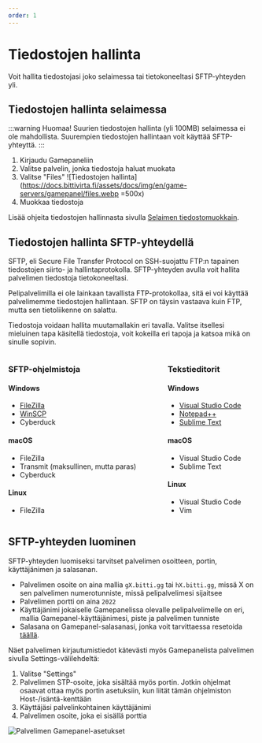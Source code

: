 ```yaml
---
order: 1
---
```

# Tiedostojen hallinta

Voit hallita tiedostojasi joko selaimessa tai tietokoneeltasi SFTP-yhteyden yli.

## Tiedostojen hallinta selaimessa

:::warning Huomaa!
Suurien tiedostojen hallinta (yli 100MB) selaimessa ei ole mahdollista. Suurempien tiedostojen hallintaan voit käyttää SFTP-yhteyttä.
:::

1. Kirjaudu Gamepaneliin
2. Valitse palvelin, jonka tiedostoja haluat muokata
3. Valitse "Files"
    ![Tiedostojen hallinta](https://docs.bittivirta.fi/assets/docs/img/en/game-servers/gamepanel/files.webp =500x)
4. Muokkaa tiedostoja

Lisää ohjeita tiedostojen hallinnasta sivulla [Selaimen tiedostomuokkain](/pelipalvelimet/gamepanel/tiedostomuokkain.html).

## Tiedostojen hallinta SFTP-yhteydellä

SFTP, eli Secure File Transfer Protocol on SSH-suojattu FTP:n tapainen tiedostojen siirto- ja hallintaprotokolla. SFTP-yhteyden avulla voit hallita palvelimen tiedostoja tietokoneeltasi.

Pelipalvelimilla ei ole lainkaan tavallista FTP-protokollaa, sitä ei voi käyttää palvelimemme tiedostojen hallintaan. SFTP on täysin vastaava kuin FTP, mutta sen tietoliikenne on salattu.

Tiedostoja voidaan hallita muutamallakin eri tavalla. Valitse itsellesi mieluinen tapa käsitellä tiedostoja, voit kokeilla eri tapoja ja katsoa mikä on sinulle sopivin.

<div style="display:flex;align-items:start;flex-wrap:wrap;">
<div style="margin-right:4rem;">

### SFTP-ohjelmistoja

#### <icon icon="fa:windows" width="13px"/> Windows

* [FileZilla](desktop/windows/sftp/filezilla)
* [WinSCP](desktop/windows/sftp/winscp)
* Cyberduck
  
#### <icon icon="fa:apple" width="13px"/> macOS

* FileZilla
* Transmit (maksullinen, mutta paras)
* Cyberduck
#### <icon icon="fa:linux" width="13px"/> Linux

* FileZilla

</div>
<div>

### Tekstieditorit

#### <icon icon="fa:windows" width="13px"/> Windows

* [Visual Studio Code](desktop/windows/tiedostomuokkaimet#visual-studio-code)
* [Notepad++](desktop/windows/tiedostomuokkaimet#notepad)
* [Sublime Text](desktop/windows/tiedostomuokkaimet#sublime-text)

#### <icon icon="fa:apple" width="13px"/> macOS

* Visual Studio Code
* Sublime Text

#### <icon icon="fa:linux" width="13px"/> Linux

* Visual Studio Code
* Vim

</div>
</div>

## SFTP-yhteyden luominen

SFTP-yhteyden luomiseksi tarvitset palvelimen osoitteen, portin, käyttäjänimen ja salasanan.
* Palvelimen osoite on aina mallia `gX.bitti.gg` tai `hX.bitti.gg`, missä X on sen palvelimen numerotunniste, missä pelipalvelimesi sijaitsee
* Palvelimen portti on aina `2022`
* Käyttäjänimi jokaiselle Gamepanelissa olevalle pelipalvelimelle on eri, mallia Gamepanel-käyttäjänimesi, piste ja palvelimen tunniste
* Salasana on Gamepanel-salasanasi, jonka voit tarvittaessa resetoida [täällä](https://gamepanel.fi/auth/password).

Näet palvelimen kirjautumistiedot kätevästi myös Gamepanelista palvelimen sivulla Settings-välilehdeltä:

1. Valitse "Settings"
2. Palvelimen STP-osoite, joka sisältää myös portin. Jotkin ohjelmat osaavat ottaa myös portin asetuksiin, kun liität tämän ohjelmiston Host-/isäntä-kenttään
3. Käyttäjäsi palvelinkohtainen käyttäjänimi
4. Palvelimen osoite, joka ei sisällä porttia

![Palvelimen Gamepanel-asetukset](https://docs.bittivirta.fi/assets/docs/img/en/game-servers/gamepanel/settings.webp)
